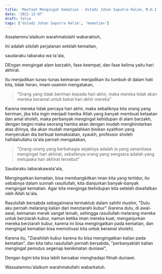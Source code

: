 ```yaml
---
title: 'Manfaat Mengingat Kematian - Ustadz Johan Saputra Halim, M.H.I. - Ceramah Singkat'
date: '2021-12-07'
draft: false
tags: ['Ustadz Johan Saputra Halim', 'kematian']
---
```


Assalammu'alaikum warahmatulahi wabaraktuh,

Ini adalah silsilah perjalanan setelah kematian,

saudaraku tabaraka wa ta'ala,

DEngan mengingat alam barzakh, fase keempat, dan fase kelima yaitu hari akhirat.

Itu menjadikan tunas-tunas keimanan menjadikan itu tumbuh di dalam hati kita, tidak heran, imam usaimin mengatakan,

> "Orang yang tidak beriman kepada hari akhir, maka mereka tidak akan mereka beramal untuk bekal hari akhir mereka"

Karena mereka tidak percaya hari akhir, maka sebaliknya kita orang yang beriman, jika kita ingin menjadi hamba Allah yang banyak membuat ketaatan dan amal sholeh, maka perbanyak mengingat kehidupan di alam barzakh, dengan begini maka seorang hamba akan dengan mudah menghindarkan atas dirinya, dia akan mudah mengalahkan bisikan syaithon yang menyerukan dia berbuat kemaksiatan, syaukh, professor sholeh hafidahullahu ta'ala pernah mengatakan,

> "Orang-orang yang berbahagia sejatinya adalah ia yang senantiasa mengingat hari akhirat, sebaliknya orang yang sengsara adalah yang melupaka hari akhirat tersebut"

Saudaraku tabarakawata'ala,

Mengingatkan kematian, bisa membangkitkan iman kita yang tertidur, itu sebabnya dalam sunnah rasullullah, kita dianjurkan banyak-banyak mengingat kematian. Agar kita menginga tkehidupan kita setelah diwafatkan oleh Allah ta'ala.

Rasulullah bersabda sebagaimana termaktub dalam sahihi muslim, "Dulu aku pernah melarang kalian dari menziarahi kubur" (karena dulu, di awal-awal, keimanan merek sangat lemah, sehingga rasullullah melarang mereka untuk berziarah kubur, namun ketika iman mereka kuat, menganjurkan mereka berziarah kubur, karena ini bisa mengingatkan pada kematian, dan mengingat kematian bisa memotivasi kita untuk beramal sholeh).

Karena itu, "Ziarahilah kubur karena itu bisa mengingatkan kalian pada kematian", dan kita tahu rasulullah pernah bersabda, "perbanyaklah kalian mengingat pemutus segenap kenikmatan duniawi",

Dengan bgini kita bisa lebih bersabar menghadapi fitnah duniawi.

Wassalammu'alaikum warahmatullahi wabarkatuh.

